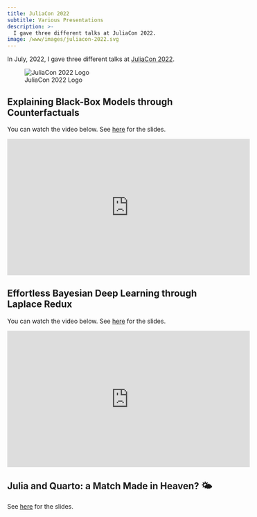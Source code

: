 ```yaml
---
title: JuliaCon 2022
subtitle: Various Presentations
description: >-
  I gave three different talks at JuliaCon 2022.
image: /www/images/juliacon-2022.svg
---
```


In July, 2022, I gave three different talks at [JuliaCon 2022](https://juliacon.org/2022/).

![JuliaCon 2022 Logo](/www/images/juliacon-2022.svg)

## Explaining Black-Box Models through Counterfactuals

You can watch the video below. See [here](counterfactuals.qmd) for the slides.

<iframe width="560" height="315" src="https://www.youtube.com/embed/C3JAMnb5Eqg" title="YouTube video player" frameborder="0" allow="accelerometer; autoplay; clipboard-write; encrypted-media; gyroscope; picture-in-picture" allowfullscreen></iframe>

## Effortless Bayesian Deep Learning through Laplace Redux

You can watch the video below. See [here](laplace.qmd) for the slides.

<iframe width="560" height="315" src="https://www.youtube.com/embed/oWko8FRj_64" title="YouTube video player" frameborder="0" allow="accelerometer; autoplay; clipboard-write; encrypted-media; gyroscope; picture-in-picture" allowfullscreen></iframe>


## Julia and Quarto: a Match Made in Heaven? 🌤️

See [here](quarto.qmd) for the slides.